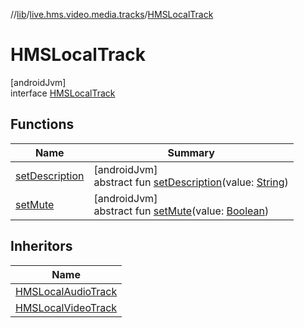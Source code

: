 //[lib](../../../index)/[live.hms.video.media.tracks](../index)/[HMSLocalTrack](index)

# HMSLocalTrack

[androidJvm]\
interface [HMSLocalTrack](index)

## Functions

| Name                              | Summary                                                                                                                                                   |
| --------------------------------- | --------------------------------------------------------------------------------------------------------------------------------------------------------- |
| [setDescription](set-description) | [androidJvm]<br />abstract fun [setDescription](set-description)(value: [String](https://kotlinlang.org/api/latest/jvm/stdlib/kotlin/-string/index.html)) |
| [setMute](set-mute)               | [androidJvm]<br />abstract fun [setMute](set-mute)(value: [Boolean](https://kotlinlang.org/api/latest/jvm/stdlib/kotlin/-boolean/index.html))             |

## Inheritors

| Name                                                    |
| ------------------------------------------------------- |
| [HMSLocalAudioTrack](../-h-m-s-local-audio-track/index) |
| [HMSLocalVideoTrack](../-h-m-s-local-video-track/index) |
